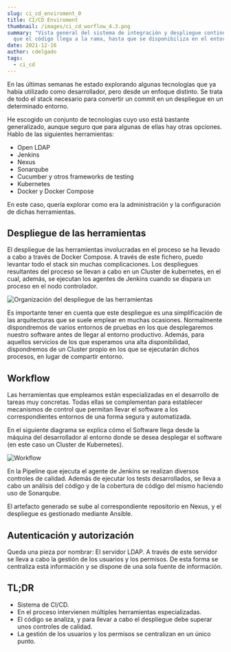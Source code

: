 ```yaml
---
slug: ci_cd_enviroment_0
title: CI/CD Enviroment
thumbnail: /images/ci_cd_worflow_4.3.png
summary: "Vista general del sistema de integración y despliegue continuo. Desde
  que el código llega a la rama, hasta que se disponibiliza en el entorno. "
date: 2021-12-16
author: cdelgado
tags:
  - ci_cd
---
```

En las últimas semanas he estado explorando algunas tecnologías que ya había utilizado como desarrollador, pero  desde un enfoque distinto. Se trata de todo el stack necesario para convertir un commit en un despliegue en un determinado entorno. 

He escogido un conjunto de tecnologías cuyo uso está bastante generalizado, aunque seguro que para algunas de ellas hay otras opciones. Hablo de las siguientes herramientas:

* Open LDAP
* Jenkins
* Nexus
* Sonarqube
* Cucumber y otros frameworks de testing
* Kubernetes
* Docker y Docker Compose

En este caso, quería explorar como era la administración y la configuración de dichas herramientas.

## Despliegue de las herramientas

El despliegue de las herramientas involucradas en el proceso se ha llevado a cabo a través de Docker Compose. A través de este fichero, puedo levantar todo el stack sin muchas complicaciones. Los despliegues resultantes del proceso se llevan a cabo en un Cluster de kubernetes, en el cual, además, se ejecutan los agentes de Jenkins cuando se dispara un proceso en el nodo controlador. 

![Organización del despliegue de las herramientas](/images/devops_stack_deploy_strategy.png "Organización del despliegue de las herramientas")

Es importante tener en cuenta que este despliegue es una simplificación de las arquitecturas que se suele emplear en muchas ocasiones. Normalmente dispondremos de varios entornos de pruebas en los que desplegaremos nuestro software antes de llegar al entorno productivo. Además, para aquellos servicios de los que esperamos una alta disponibilidad, dispondremos de un Cluster propio en los que se ejecutarán dichos procesos, en lugar de compartir entorno.

## Workflow

Las herramientas que empleamos están especializadas en el desarrollo de tareas muy concretas. Todas ellas se complementan para establecer mecanismos de control que permitan llevar el software a los correspondientes entornos de una forma segura y automatizada. 

En el siguiente diagrama se explica cómo el Software llega desde la máquina del desarrollador al entorno donde se desea desplegar el software (en este caso un Cluster de Kubernetes). 

![Workflow](/images/devops_stack_workflow.png "Flujo de trabajo de las ")

En la Pipeline que ejecuta el agente de Jenkins se realizan diversos controles de calidad. Además de ejecutar los tests desarrollados, se lleva a cabo un análisis del código y de la cobertura de código del mismo haciendo uso de Sonarqube.

El artefacto generado se sube al correspondiente repositorio en Nexus, y el despliegue es gestionado mediante Ansible.

## Autenticación y autorización

Queda una pieza por nombrar: El servidor LDAP. A través de este servidor se lleva a cabo la gestión de los usuarios y los permisos. De esta forma se centraliza está información y se dispone de una sola fuente de información. 

## TL;DR

* Sistema de CI/CD.
* En el proceso intervienen múltiples herramientas especializadas.
* El código se analiza, y para llevar a cabo el despliegue debe superar unos controles de calidad. 
* La gestión de los usuarios y los permisos se centralizan en un único punto.
